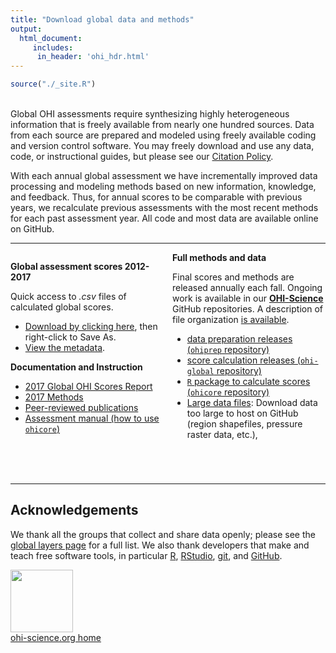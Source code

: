 ```yaml
---
title: "Download global data and methods"
output: 
  html_document:
     includes: 
      in_header: 'ohi_hdr.html'
---
```


```r
source("./_site.R")
```
<!---From http://stackoverflow.com/questions/31753897/2-column-section-in-r-markdown:
Put in your css file or directly in rmarkdown--->
<style>
  .col2 {
    columns: 2 200px;         /* number of columns and width in pixels*/
    -webkit-columns: 2 200px; /* chrome, safari */
    -moz-columns: 2 200px;    /* firefox */
  }
</style>

<br>
Global OHI assessments require synthesizing highly heterogeneous information that is freely available from nearly one hundred sources. Data from each source are prepared and modeled using freely available coding and version control software. You may freely download and use any data, code, or instructional guides, but please see our [Citation Policy](http://ohi-science.org/citation-policy/).  

With each annual global assessment we have incrementally improved data processing and modeling methods based on new information, knowledge, and feedback. Thus, for annual scores to be comparable with previous years, we recalculate previous assessments with the most recent methods for each past assessment year. All code and most data are available online on GitHub.  

-----

<div class="col2">
**Global assessment scores 2012-2017**

Quick access to *.csv* files of calculated global scores.

- [Download by clicking here](https://raw.githubusercontent.com/OHI-Science/ohi-global/draft/global2017/OHI_final_formatted_scores_2017-11-22.csv), then right-click to Save As.  
- [View the metadata](https://github.com/OHI-Science/ohi-global/tree/draft/global2017#ohi-2017-global-metadata).

**Documentation and Instruction**

- [2017 Global OHI Scores Report](https://rawgit.com/OHI-Science/ohi-global/draft/global2017/Results/Supplement_Results.html) 
- [2017 Methods](https://rawgit.com/OHI-Science/ohi-global/draft/global_supplement/Supplement.html)
- [Peer-reviewed publications](http://ohi-science.org/resources/publications/) 
- [Assessment manual (how to use `ohicore`)](http://ohi-science.org/manual)

<br>

**Full methods and data**

Final scores and methods are released annually each fall. Ongoing work is available in our [**OHI-Science**](https://github.com/OHI-Science) GitHub repositories.
A description of file organization [is available](https://rawgit.com/OHI-Science/ohiprep/master/src/dataOrganization_SOP.html).  

- [data preparation releases (`ohiprep` repository)](https://github.com/OHI-Science/ohiprep_v2017/releases) 
- [score calculation releases (`ohi-global` repository)](https://github.com/OHI-Science/ohi-global/releases)
- [`R` package to calculate scores (`ohicore` repository)](https://github.com/OHI-Science/ohicore/releases)
- [Large data files](https://mazu.nceas.ucsb.edu/data/): Download data too large to host on GitHub (region shapefiles, pressure raster data, etc.), 
</div>

<br>




---- 

## Acknowledgements

We thank all the groups that collect and share data openly; please see the [global layers page](https://github.com/OHI-Science/ohi-global/layers.html) for a full list. We also thank developers that make and teach free software tools, in particular [R](https://cran.r-project.org/), [RStudio](https://www.rstudio.com), [git](https://git-scm.com/), and [GitHub](https://github.com/). 

[<img src="https://docs.google.com/drawings/d/1633uvIYgsBhiKBddQAaTlvYDJgOK1uiDB6wkooNyhFc/pub?w=576&h=288" width="100px">](http://ohi-science.org)  
[ohi-science.org home](http://ohi-science.org)

